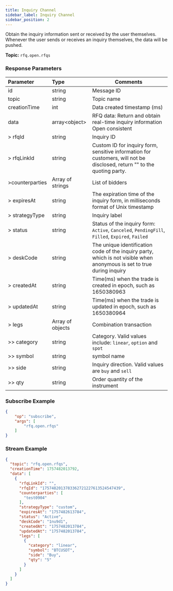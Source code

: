 ```yaml
---
title: Inquiry Channel
sidebar_label: Inquiry Channel
sidebar_position: 2
---
```

Obtain the inquiry information sent or received by the user themselves. Whenever the user sends or receives an inquiry themselves, the data will be pushed.

**Topic:** `rfq.open.rfqs`

### Response Parameters
| Parameter | Type | Comments|
|:----- |:-----|----- |
|id |string |Message ID|
| topic             | string              | Topic name                                                                                                                             |
| creationTime      | int                 | Data created timestamp (ms)                                                                                                             |
| data              | array&lt;object&gt; | RFQ data: Return and obtain real-time inquiry information Open consistent                                                              |
| > rfqId           | string              | Inquiry ID                                                                                                                            |
| > rfqLinkId       | string              | Custom ID for inquiry form, sensitive information for customers, will not be disclosed, return "" to the quoting party.               |
| >counterparties  | Array of strings    | List of bidders                                                                                                                       |
| > expiresAt       | string              | The expiration time of the inquiry form, in milliseconds format of Unix timestamp                                                     |
| > strategyType    | string              | Inquiry label                                                                                                                         |
| > status          | string              | Status of the inquiry form: `Active`, `Canceled`, `PendingFill`, `Filled`, `Expired`, `Failed`                                              |
| > deskCode        | string              | The unique identification code of the inquiry party, which is not visible when anonymous is set to true during inquiry                |
| > createdAt       | string              | Time(ms) when the trade is created in epoch, such as 1650380963                                                                        |
| > updatedAt       | string              | Time(ms) when the trade is updated in epoch, such as 1650380964                                                                        |
| > legs            | Array of objects    | Combination transaction                                                                                                               |
| >> category       | string              | Category. Valid values include: `linear`, `option` and `spot`                                                                         |
| >> symbol         | string              | symbol name                                                                                                              |
| >> side           | string              | Inquiry direction. Valid values are `buy` and `sell`                                                                                      |
| >> qty            | string              | Order quantity of the instrument                                                                                                      |

### Subscribe Example
```json
{
    "op": "subscribe",
    "args": [
        "rfq.open.rfqs"
    ]
}
```

### Stream Example

```json
{
  "topic": "rfq.open.rfqs",
  "creationTime": 1757482013792,
  "data": [
    {
      "rfqLinkId": "",
      "rfqId": "1757482013783362721227613524547439",
      "counterparties": [
        "test0904"
      ],
      "strategyType": "custom",
      "expiresAt": "1757482613784",
      "status": "Active",
      "deskCode": "1nu9d1",
      "createdAt": "1757482013784",
      "updatedAt": "1757482013784",
      "legs": [
        {
          "category": "linear",
          "symbol": "BTCUSDT",
          "side": "Buy",
          "qty": "5"
        }
      ]
    }
  ]
}

```
